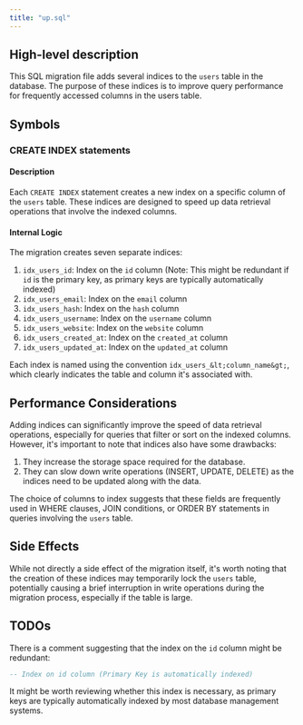 ```yaml
---
title: "up.sql"
---
```


## High-level description
This SQL migration file adds several indices to the `users` table in the database. The purpose of these indices is to improve query performance for frequently accessed columns in the users table.

## Symbols

### CREATE INDEX statements
#### Description
Each `CREATE INDEX` statement creates a new index on a specific column of the `users` table. These indices are designed to speed up data retrieval operations that involve the indexed columns.

#### Internal Logic
The migration creates seven separate indices:

1. `idx_users_id`: Index on the `id` column (Note: This might be redundant if `id` is the primary key, as primary keys are typically automatically indexed)
2. `idx_users_email`: Index on the `email` column
3. `idx_users_hash`: Index on the `hash` column
4. `idx_users_username`: Index on the `username` column
5. `idx_users_website`: Index on the `website` column
6. `idx_users_created_at`: Index on the `created_at` column
7. `idx_users_updated_at`: Index on the `updated_at` column

Each index is named using the convention `idx_users_&lt;column_name&gt;`, which clearly indicates the table and column it's associated with.

## Performance Considerations
Adding indices can significantly improve the speed of data retrieval operations, especially for queries that filter or sort on the indexed columns. However, it's important to note that indices also have some drawbacks:

1. They increase the storage space required for the database.
2. They can slow down write operations (INSERT, UPDATE, DELETE) as the indices need to be updated along with the data.

The choice of columns to index suggests that these fields are frequently used in WHERE clauses, JOIN conditions, or ORDER BY statements in queries involving the `users` table.

## Side Effects
While not directly a side effect of the migration itself, it's worth noting that the creation of these indices may temporarily lock the `users` table, potentially causing a brief interruption in write operations during the migration process, especially if the table is large.

## TODOs
There is a comment suggesting that the index on the `id` column might be redundant:
```sql
-- Index on id column (Primary Key is automatically indexed)
```
It might be worth reviewing whether this index is necessary, as primary keys are typically automatically indexed by most database management systems.